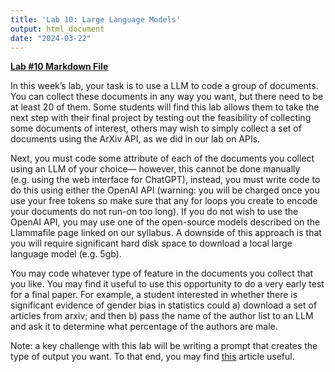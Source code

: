 ```yaml
---
title: 'Lab 10: Large Language Models'
output: html_document
date: "2024-03-22"
---
```


**[Lab #10 Markdown File](/assignments/lab_10_llm.Rmd)**

In this week’s lab, your task is to use a LLM to code a group of documents. You can collect these documents in any way you want, but there need to be at least 20 of them. Some students will find this lab allows them to take the next step with their final project by testing out the feasibility of collecting some documents of interest, others may wish to simply collect a set of documents using the ArXiv API, as we did in our lab on APIs. 

Next, you must code some attribute of each of the documents you collect using an LLM of your choice— however, this cannot be done manually (e.g. using the web interface for ChatGPT), instead, you must write code to do this using either the OpenAI API (warning: you will be charged once you use your free tokens so make sure that any for loops you create to encode your documents do not run-on too long). If you do not wish to use the OpenAI API, you may use one of the open-source models described on the Llammafile page linked on our syllabus. A downside of this approach is that you will require significant hard disk space to download a local large language model (e.g. 5gb).

You may code whatever type of feature in the documents you collect that you like. You may find it useful to use this opportunity to do a very early test for a final paper. For example, a student interested in whether there is significant evidence of gender bias in statistics could a) download a set of articles from arxiv; and then b) pass the name of the author list to an LLM and ask it to determine what percentage of the authors are male.

Note: a key challenge with this lab will be writing a prompt that creates the type of output you want. To that end, you may find [this](https://www.huit.harvard.edu/news/ai-prompts) article useful.
